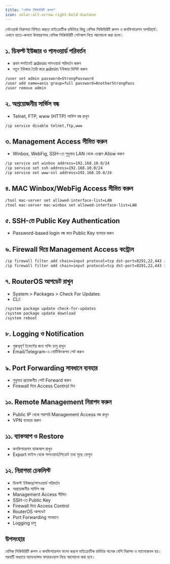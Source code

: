 ```yaml
---
title: "বেসিক সিকিউরিটি রুলস"
icon: solar:alt-arrow-right-bold-duotone
---
```


নেটওয়ার্ক নিরাপত্তা নিশ্চিত করতে মাইক্রোটিক রাউটারে কিছু বেসিক সিকিউরিটি রুলস ও কনফিগারেশন অপরিহার্য। এখানে হাতে-কলমে উদাহরণসহ বেসিক সিকিউরিটি সেটআপ নিয়ে আলোচনা করা হলো।

## ১. ডিফল্ট ইউজার ও পাসওয়ার্ড পরিবর্তন
- প্রথম লগইনেই admin পাসওয়ার্ড পরিবর্তন করুন
- নতুন ইউজার তৈরি করে admin ইউজার ডিলিট করুন
```bash
/user set admin password=StrongPassword
/user add name=anis group=full password=AnotherStrongPass
/user remove admin
```

## ২. অপ্রয়োজনীয় সার্ভিস বন্ধ
- Telnet, FTP, www (HTTP) সার্ভিস বন্ধ রাখুন
```bash
/ip service disable telnet,ftp,www
```

## ৩. Management Access সীমিত করুন
- Winbox, WebFig, SSH-তে শুধুমাত্র LAN থেকে এক্সেস Allow করুন
```bash
/ip service set winbox address=192.168.10.0/24
/ip service set ssh address=192.168.10.0/24
/ip service set www-ssl address=192.168.10.0/24
```

## ৪. MAC Winbox/WebFig Access সীমিত করুন
```bash
/tool mac-server set allowed-interface-list=LAN
/tool mac-server mac-winbox set allowed-interface-list=LAN
```

## ৫. SSH-তে Public Key Authentication
- Password-based login বন্ধ করে Public Key ব্যবহার করুন

## ৬. Firewall দিয়ে Management Access কন্ট্রোল
```bash
/ip firewall filter add chain=input protocol=tcp dst-port=8291,22,443 in-interface=LAN action=accept
/ip firewall filter add chain=input protocol=tcp dst-port=8291,22,443 in-interface=WAN action=drop
```

## ৭. RouterOS আপডেট রাখুন
- System > Packages > Check For Updates
- CLI:
```bash
/system package update check-for-updates
/system package update download
/system reboot
```

## ৮. Logging ও Notification
- গুরুত্বপূর্ণ ইভেন্টের জন্য লগিং চালু রাখুন
- Email/Telegram-এ নোটিফিকেশন সেট করুন

## ৯. Port Forwarding সাবধানে ব্যবহার
- শুধুমাত্র প্রয়োজনীয় পোর্ট Forward করুন
- Firewall দিয়ে Access Control দিন

## ১০. Remote Management নিরাপদ করুন
- Public IP থেকে সরাসরি Management Access বন্ধ রাখুন
- VPN ব্যবহার করুন

## ১১. ব্যাকআপ ও Restore
- কনফিগারেশন ব্যাকআপ রাখুন
- Export ফাইল থেকে পাসওয়ার্ড/সিক্রেট তথ্য মুছে ফেলুন

## ১২. নিরাপত্তা চেকলিস্ট
- ডিফল্ট ইউজার/পাসওয়ার্ড পরিবর্তন
- অপ্রয়োজনীয় সার্ভিস বন্ধ
- Management Access সীমিত
- SSH-তে Public Key
- Firewall দিয়ে Access Control
- RouterOS আপডেট
- Port Forwarding সাবধানে
- Logging চালু

## উপসংহার
বেসিক সিকিউরিটি রুলস ও কনফিগারেশন ফলো করলে মাইক্রোটিক রাউটার অনেক বেশি নিরাপদ ও ম্যানেজেবল হয়। পরবর্তী অধ্যায়ে অ্যাডভান্সড ফায়ারওয়াল নিয়ে আলোচনা করা হবে।
